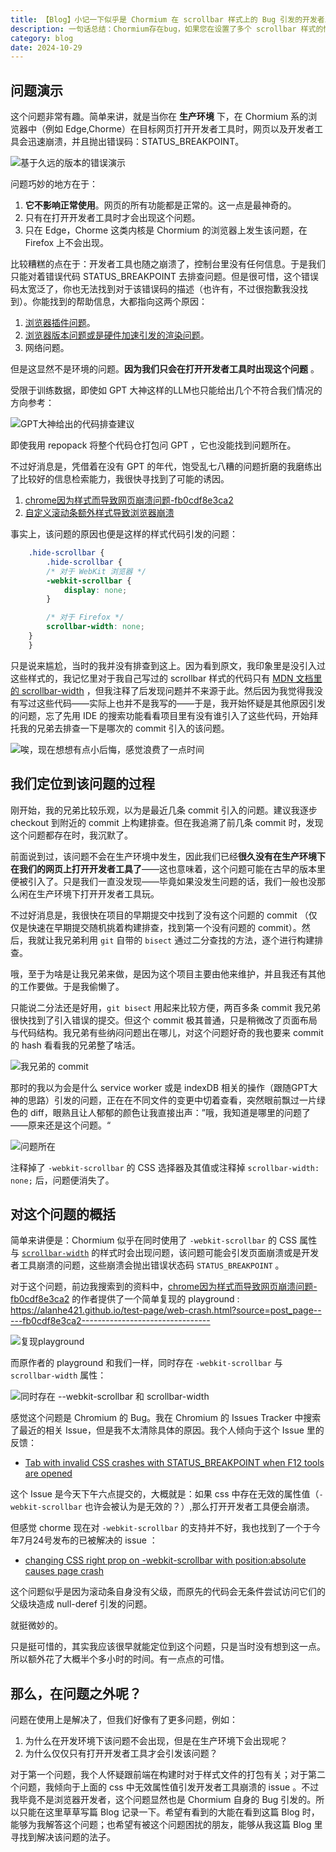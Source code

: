 ```yaml
---
title: 【Blog】小记一下似乎是 Chormium 在 scrollbar 样式上的 Bug 引发的开发者工具崩溃问题 
description: 一句话总结：Chormium存在bug，如果您在设置了多个 scrollbar 样式的情况下在生产环境下打开开发者工具，开发者工具及网页会发生崩溃，抛出错误码 STATUS_BREAKPOINT。
category: blog
date: 2024-10-29 
---
```


## 问题演示

这个问题非常有趣。简单来讲，就是当你在 **生产环境** 下，在 Chormium 系的浏览器中（例如 Edge,Chorme）在目标网页打开开发者工具时，网页以及开发者工具会迅速崩溃，并且抛出错误码：STATUS_BREAKPOINT。

![基于久远的版本的错误演示](/img/【Blog】小记一下似乎是%20Chormium%20在%20scrollbar%20样式上的%20Bug%20引发的开发者工具崩溃问题/IMG-20241029192508432.gif)

问题巧妙的地方在于：
1. **它不影响正常使用**。网页的所有功能都是正常的。这一点是最神奇的。
2. 只有在打开开发者工具时才会出现这个问题。
3. 只在 Edge，Chorme 这类内核是 Chormium 的浏览器上发生该问题，在 Firefox 上不会出现。

比较糟糕的点在于：开发者工具也随之崩溃了，控制台里没有任何信息。于是我们只能对着错误代码 STATUS_BREAKPOINT 去排查问题。但是很可惜，这个错误码太宽泛了，你也无法找到对于该错误码的描述（也许有，不过很抱歉我没找到）。你能找到的帮助信息，大都指向这两个原因：

1. [浏览器插件问题](https://support.google.com/chrome/answer/95669?hl=en&co=GENIE.Platform%3DiOS&sjid=16686637412538947674-NC)。
2. [浏览器版本问题或是硬件加速引发的渲染问题](https://answers.microsoft.com/zh-hans/microsoftedge/forum/all/%E6%9C%80%E6%96%B0%E7%89%88edge%E6%98%BE%E7%A4%BA/f7007f81-f9fe-4d74-896a-010ebc37fa88)。
3. 网络问题。

但是这显然不是环境的问题。**因为我们只会在打开开发者工具时出现这个问题** 。

受限于训练数据，即使如 GPT 大神这样的LLM也只能给出几个不符合我们情况的方向参考：

![GPT大神给出的代码排查建议](/img/【Blog】小记一下似乎是%20Chormium%20在%20scrollbar%20样式上的%20Bug%20引发的开发者工具崩溃问题/IMG-20241029192508701.png)

即使我用 repopack 将整个代码仓打包问 GPT ，它也没能找到问题所在。

不过好消息是，凭借着在没有 GPT 的年代，饱受乱七八糟的问题折磨的我磨练出了比较好的信息检索能力，我很快寻找到了可能的诱因。

1. [chrome因为样式而导致网页崩溃问题-fb0cdf8e3ca2](https://medium.com/@alanhe421/chrome%E5%9B%A0%E4%B8%BA%E6%A0%B7%E5%BC%8F%E8%80%8C%E5%AF%BC%E8%87%B4%E7%BD%91%E9%A1%B5%E5%B4%A9%E6%BA%83%E9%97%AE%E9%A2%98-fb0cdf8e3ca2)
2. [自定义滚动条额外样式导致浏览器崩溃](https://calefy.github.io/2013/01/07/css-make-the-browser-crash.html)

事实上，该问题的原因也便是这样的样式代码引发的问题：

```css
	.hide-scrollbar {
		.hide-scrollbar {
		/* 对于 WebKit 浏览器 */
		-webkit-scrollbar {
			display: none;
		}

		/* 对于 Firefox */
		scrollbar-width: none;
	}
	}
```

只是说来尴尬，当时的我并没有排查到这上。因为看到原文，我印象里是没引入过这些样式的，我记忆里对于我自己写过的 scrollbar 样式的代码只有 [MDN 文档里的 scrollbar-width](https://developer.mozilla.org/zh-CN/docs/Web/CSS/scrollbar-width) ，但我注释了后发现问题并不来源于此。然后因为我觉得我没有写过这些代码——实际上也并不是我写的——于是，我开始怀疑是其他原因引发的问题，忘了先用 IDE 的搜索功能看看项目里有没有谁引入了这些代码，开始拜托我的兄弟去排查一下是哪次的 commit 引入的该问题。

![唉，现在想想有点小后悔，感觉浪费了一点时间](/img/【Blog】小记一下似乎是%20Chormium%20在%20scrollbar%20样式上的%20Bug%20引发的开发者工具崩溃问题/IMG-20241029192508864.png)

## 我们定位到该问题的过程

刚开始，我的兄弟比较乐观，以为是最近几条 commit 引入的问题。建议我逐步 checkout 到附近的 commit 上构建排查。但在我追溯了前几条 commit 时，发现这个问题都存在时，我沉默了。

前面说到过，该问题不会在生产环境中发生，因此我们已经**很久没有在生产环境下在我们的网页上打开开发者工具了**——这也意味着，这个问题可能在古早的版本里便被引入了。只是我们一直没发现——毕竟如果没发生问题的话，我们一般也没那么闲在生产环境下打开开发者工具玩。

不过好消息是，我很快在项目的早期提交中找到了没有这个问题的 commit （仅仅是快速在早期提交随机挑着构建排查，找到第一个没有问题的 commit）。然后，我就让我兄弟利用 `git` 自带的 `bisect` 通过二分查找的方法，逐个进行构建排查。

哦，至于为啥是让我兄弟来做，是因为这个项目主要由他来维护，并且我还有其他的工作要做。于是我偷懒了。

只能说二分法还是好用，`git bisect` 用起来比较方便，两百多条 commit 我兄弟很快找到了引入错误的提交。但这个 commit 极其普通，只是稍微改了页面布局与代码结构。我兄弟有些纳闷问题出在哪儿，对这个问题好奇的我也要来 commit 的 hash 看看我的兄弟整了啥活。

![我兄弟的 commit ](/img/【Blog】小记一下似乎是%20Chormium%20在%20scrollbar%20样式上的%20Bug%20引发的开发者工具崩溃问题/IMG-20241029192509098.png)

那时的我以为会是什么 service worker 或是 indexDB 相关的操作（跟随GPT大神的思路）引发的问题，正在在不同文件的变更中切着查看，突然眼前飘过一片绿色的 diff，眼熟且让人郁郁的颜色让我直接出声：”哦，我知道是哪里的问题了——原来还是这个问题。“

![问题所在](/img/【Blog】小记一下似乎是%20Chormium%20在%20scrollbar%20样式上的%20Bug%20引发的开发者工具崩溃问题/IMG-20241029192509215.png)

注释掉了 `-webkit-scrollbar` 的 CSS 选择器及其值或注释掉 `scrollbar-width: none;` 后，问题便消失了。


## 对这个问题的概括

简单来讲便是：Chormium 似乎在同时使用了 `-webkit-scrollbar` 的 CSS 属性与 [`scrollbar-width`](https://developer.mozilla.org/zh-CN/docs/Web/CSS/scrollbar-width)  的样式时会出现问题，该问题可能会引发页面崩溃或是开发者工具崩溃的问题，这些崩溃会抛出错误状态码 `STATUS_BREAKPOINT` 。

对于这个问题，前边我搜索到的资料中，[chrome因为样式而导致网页崩溃问题-fb0cdf8e3ca2](https://medium.com/@alanhe421/chrome%E5%9B%A0%E4%B8%BA%E6%A0%B7%E5%BC%8F%E8%80%8C%E5%AF%BC%E8%87%B4%E7%BD%91%E9%A1%B5%E5%B4%A9%E6%BA%83%E9%97%AE%E9%A2%98-fb0cdf8e3ca2) 的作者提供了一个简单复现的 playground : [https://alanhe421.github.io/test-page/web-crash.html?source=post_page-----fb0cdf8e3ca2--------------------------------
](https://alanhe421.github.io/test-page/web-crash.html?source=post_page-----fb0cdf8e3ca2--------------------------------)

![复现playground](/img/【Blog】小记一下似乎是%20Chormium%20在%20scrollbar%20样式上的%20Bug%20引发的开发者工具崩溃问题/IMG-20241029193152095.png)

而原作者的 playground 和我们一样，同时存在 `-webkit-scrollbar` 与 `scrollbar-width` 属性：

![同时存在 --webkit-scrollbar 和 scrollbar-width](/img/【Blog】小记一下似乎是%20Chormium%20在%20scrollbar%20样式上的%20Bug%20引发的开发者工具崩溃问题/IMG-20241029194243907.png)

感觉这个问题是 Chromium 的 Bug。我在 Chromium 的 Issues Tracker 中搜索了最近的相关 Issue，但是我不太清除具体的原因。我个人倾向于这个 Issue 里的反馈：

-  [Tab with invalid CSS crashes with STATUS_BREAKPOINT when F12 tools are opened](https://issues.chromium.org/issues/376084069) 

这个 Issue 是今天下午六点提交的，大概就是：如果 css 中存在无效的属性值（`-webkit-scrollbar` 也许会被认为是无效的？）,那么打开开发者工具便会崩溃。

但感觉 chorme 现在对 `-webkit-scrollbar` 的支持并不好，我也找到了一个于今年7月24号发布的已被解决的 issue ：

-   [changing CSS right prop on -webkit-scrollbar with position:absolute causes page crash](https://issues.chromium.org/issues/355016913)

这个问题似乎是因为滚动条自身没有父级，而原先的代码会无条件尝试访问它们的父级块造成 null-deref 引发的问题。

就挺微妙的。

只是挺可惜的，其实我应该很早就能定位到这个问题，只是当时没有想到这一点。所以额外花了大概半个多小时的时间。有一点点的可惜。

## 那么，在问题之外呢？

问题在使用上是解决了，但我们好像有了更多问题，例如：

1. 为什么在开发环境下该问题不会出现，但是在生产环境下会出现呢？
2. 为什么仅仅只有打开开发者工具才会引发该问题？

对于第一个问题，我个人怀疑跟前端在构建时对于样式文件的打包有关；对于第二个问题，我倾向于上面的 css 中无效属性值引发开发者工具崩溃的 issue 。不过我毕竟不是浏览器开发者，这个问题显然也是 Chormium 自身的 Bug 引发的。所以只能在这里草草写篇 Blog 记录一下。希望有看到的大能在看到这篇 Blog 时，能够为我解答这个问题；也希望有被这个问题困扰的朋友，能够从我这篇 Blog 里寻找到解决该问题的法子。